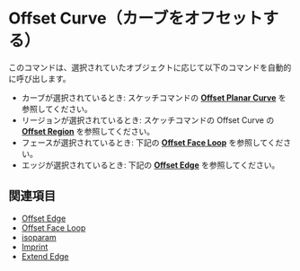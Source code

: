 
# Offset Curve（カーブをオフセットする）

<Reference shortcut="O" command="Offset Curve" button="推奨コマンドメニューで" buttonIcon="button-offset-curve"/>

このコマンドは、選択されていたオブジェクトに応じて以下のコマンドを自動的に呼び出します。
   - カーブが選択されているとき: スケッチコマンドの [**Offset Planar Curve**](/sketch/offset-planar-curve) を参照してください。
   - リージョンが選択されているとき: スケッチコマンドの Offset Curve の [**Offset Region**](/sketch/offset-region) を参照してください。
   - フェースが選択されているとき: 下記の [**Offset Face Loop**](offset-face-loop) を参照してください。
   - エッジが選択されているとき: 下記の [**Offset Edge**](offset-edge) を参照してください。

## 関連項目
- [Offset Edge](offset-edge)
- [Offset Face Loop](offset-face-loop)
- [isoparam](isoparam)
- [Imprint](imprint)
- [Extend Edge](extend-edge)